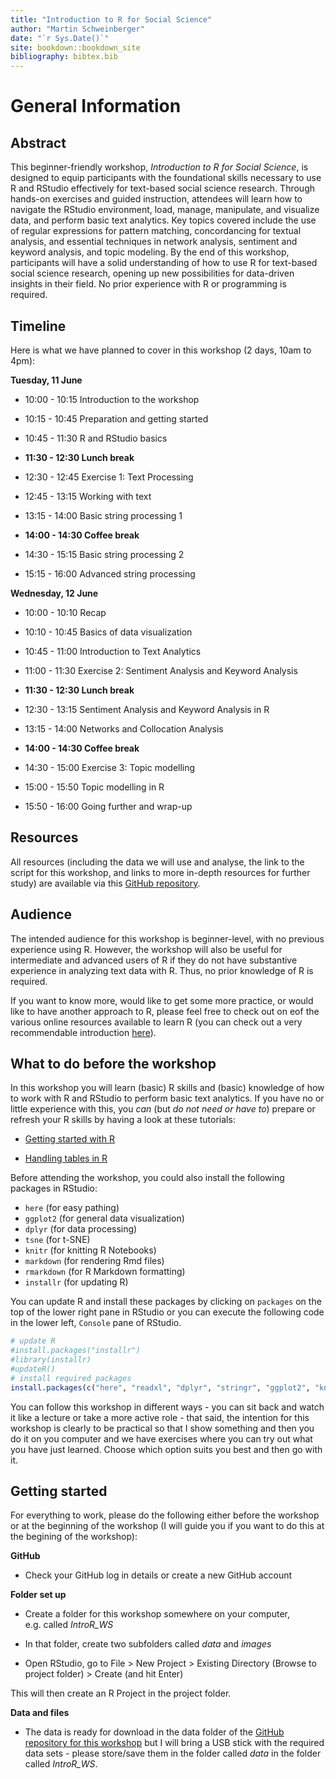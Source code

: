 ```yaml
--- 
title: "Introduction to R for Social Science"
author: "Martin Schweinberger"
date: "`r Sys.Date()`"
site: bookdown::bookdown_site
bibliography: bibtex.bib
---
```


# General Information

## Abstract


This beginner-friendly workshop, *Introduction to R for Social Science*, is designed to equip participants with the foundational skills necessary to use R and RStudio effectively for text-based social science research. Through hands-on exercises and guided instruction, attendees will learn how to navigate the RStudio environment, load, manage, manipulate, and visualize data, and perform basic text analytics. Key topics covered include the use of regular expressions for pattern matching, concordancing for textual analysis, and essential techniques in network analysis, sentiment and keyword analysis, and topic modeling. By the end of this workshop, participants will have a solid understanding of how to use R for text-based social science research, opening up new possibilities for data-driven insights in their field. No prior experience with R or programming is required. 

## Timeline

Here is what we have planned to cover in this workshop (2 days, 10am to 4pm):

**Tuesday, 11 June** 

* 10:00 - 10:15 Introduction to the workshop

* 10:15 - 10:45 Preparation and getting started

* 10:45 - 11:30 R and RStudio basics 

* **11:30 - 12:30 Lunch break**

* 12:30 - 12:45 Exercise 1: Text Processing

* 12:45 - 13:15 Working with text

* 13:15 - 14:00 Basic string processing 1

* **14:00 - 14:30 Coffee break**

* 14:30 - 15:15 Basic string processing 2

* 15:15 - 16:00 Advanced string processing

**Wednesday, 12 June** 

* 10:00 - 10:10 Recap

* 10:10 - 10:45 Basics of data visualization

* 10:45 - 11:00  Introduction to Text Analytics

* 11:00 - 11:30 Exercise 2: Sentiment Analysis and Keyword Analysis

* **11:30 - 12:30 Lunch break**

* 12:30 - 13:15 Sentiment Analysis and Keyword Analysis in R

* 13:15 - 14:00 Networks and Collocation Analysis

* **14:00 - 14:30 Coffee break**

* 14:30 - 15:00 Exercise 3: Topic modelling

* 15:00 - 15:50 Topic modelling in R

* 15:50 - 16:00 Going further and wrap-up

## Resources

All resources (including the data we will use and analyse, the link to the script for this workshop, and  links to more in-depth resources for further study) are available via this [GitHub repository](https://github.com/MartinSchweinberger/IntroR_WS).

## Audience

The intended audience for this workshop is beginner-level, with no previous experience using R. However, the workshop will also be useful for intermediate and advanced users of R if they do not have substantive experience in analyzing text data with R. Thus, no prior knowledge of R is required.

If you want to know more, would like to get some more practice, or would like to have another approach to R, please feel free to check out on eof the various online resources available to learn R (you can check out a very recommendable introduction [here](https://uvastatlab.github.io/phdplus/intror.html)). 

## What to do before the workshop

In this workshop you will learn  (basic) R skills and (basic) knowledge of how to work with R and RStudio to perform basic text analytics. If you have no or little experience with this, you *can* (but *do not need or have to*) prepare or refresh your R skills by having a look at these tutorials:

* [Getting started with R](https://slcladal.github.io/intror.html)

* [Handling tables in R](https://slcladal.github.io/table.html)

Before attending the workshop, you could also install the following packages in RStudio:

* `here` (for easy pathing)
* `ggplot2`  (for general data visualization)
* `dplyr` (for data processing)
* `tsne` (for t-SNE)
* `knitr` (for knitting R Notebooks)
* `markdown` (for rendering Rmd files)
* `rmarkdown`  (for R Markdown formatting)
* `installr` (for updating R)


You can update R and install these packages by clicking on `packages` on the top of the lower right pane in RStudio or you can execute the following code in the lower left, `Console` pane of RStudio. 

```r
# update R
#install.packages("installr")
#library(installr)
#updateR()
# install required packages
install.packages(c("here", "readxl", "dplyr", "stringr", "ggplot2", "knitr", "markdown", "rmarkdown", "devtools"), dependencies = T)
```


You can follow this workshop in different ways - you can sit back and watch it like a lecture or take a more active role - that said, the intention for this workshop is clearly to be practical so that I show something and then you do it on you computer and we have exercises where you can try out what you have just learned. Choose which option suits you best and then go with it. 


## Getting started

For everything to work, please do the following either before the workshop or at the beginning of the workshop (I will guide you if you want to do this at the begining of the workshop):

**GitHub**

* Check your GitHub log in details or create a new GitHub account

**Folder set up**

* Create a folder for this workshop somewhere on your computer, e.g. called *IntroR_WS*

* In that folder, create two subfolders called *data* and *images*

* Open RStudio, go to File > New Project > Existing Directory (Browse to project folder) > Create (and hit Enter)

This will then create an R Project in the project folder.

**Data and files**

* The data is ready for download in the data folder of the [GitHub repository for this workshop](https://github.com/MartinSchweinberger/IntroR_WS) but I will bring a USB stick with the required  data sets - please store/save them in the folder called *data* in the folder called *IntroR_WS*.


